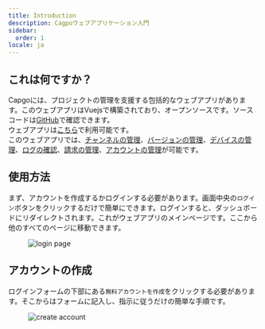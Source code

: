 ```yaml
---
title: Introduction
description: Cagpoウェブアプリケーション入門
sidebar:
  order: 1
locale: ja
---
```


## これは何ですか？

Capgoには、プロジェクトの管理を支援する包括的なウェブアプリがあります。このウェブアプリはVuejsで構築されており、オープンソースです。ソースコードは[GitHub](https://github.com/Cap-go/capgo/tree/main/src/)で確認できます。\
ウェブアプリは[こちら](https://webcapgoapp/)で利用可能です。\
このウェブアプリでは、[チャンネルの管理](/docs/webapp/channels/)、[バージョンの管理](/docs/webapp/bundles/)、[デバイスの管理](/docs/webapp/devices/)、[ログの確認](/docs/webapp/logs/)、[請求の管理](/docs/webapp/settings/)、[アカウントの管理](/docs/webapp/settings/)が可能です。

## 使用方法

まず、アカウントを作成するかログインする必要があります。画面中央の`ログイン`ボタンをクリックするだけで簡単にできます。ログインすると、ダッシュボードにリダイレクトされます。これがウェブアプリのメインページです。ここから他のすべてのページに移動できます。

<figure><img src="/loginwebp" alt="login page" /><figcaption></figcaption></figure>

## アカウントの作成

ログインフォームの下部にある`無料アカウントを作成`をクリックする必要があります。そこからはフォームに記入し、指示に従うだけの簡単な手順です。

<figure><img src="/create-accountwebp" alt="create account" /><figcaption></figcaption></figure>
